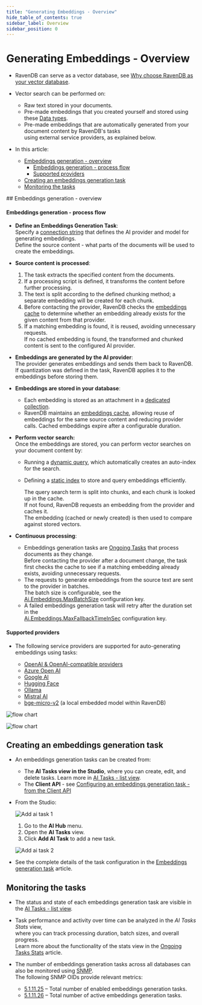 ```yaml
---
title: "Generating Embeddings - Overview"
hide_table_of_contents: true
sidebar_label: Overview
sidebar_position: 0
---
```



# Generating Embeddings - Overview
<Admonition type="note" title="Note">

* RavenDB can serve as a vector database, see [Why choose RavenDB as your vector database](../../ai-integration/vector-search/ravendb-as-vector-database.mdx#why-choose-ravendb-as-your-vector-database).

* Vector search can be performed on:   
   * Raw text stored in your documents.   
   * Pre-made embeddings that you created yourself and stored using these [Data types](../../ai-integration/vector-search/data-types-for-vector-search.mdx#numerical-data).  
   * Pre-made embeddings that are automatically generated from your document content by RavenDB's tasks  
     using external service providers, as explained below.
* In this article:
  * [Embeddings generation - overview](../../ai-integration/generating-embeddings/overview.mdx#embeddings-generation---overview)
     * [Embeddings generation - process flow](../../ai-integration/generating-embeddings/overview.mdx#embeddings-generation---process-flow)
     * [Supported providers](../../ai-integration/generating-embeddings/overview.mdx#supported-providers)
  * [Creating an embeddings generation task](../../ai-integration/generating-embeddings/overview.mdx#creating-an-embeddings-generation-task)
  * [Monitoring the tasks](../../ai-integration/generating-embeddings/overview.mdx#monitoring-the-tasks)

</Admonition>
## Embeddings generation - overview

<Admonition type="note" title="Note">

#### Embeddings generation - process flow
* **Define an Embeddings Generation Task**:  
  Specify a [connection string](../../ai-integration/connection-strings/connection-strings-overview.mdx) that defines the AI provider and model for generating embeddings.  
  Define the source content - what parts of the documents will be used to create the embeddings.  

* **Source content is processed**:  
  1. The task extracts the specified content from the documents.  
  2. If a processing script is defined, it transforms the content before further processing.  
  3. The text is split according to the defined chunking method; a separate embedding will be created for each chunk.  
  4. Before contacting the provider, RavenDB checks the [embeddings cache](../../ai-integration/generating-embeddings/embedding-collections.mdx#the-embeddings-cache-collection)
     to determine whether an embedding already exists for the given content from that provider.
  5. If a matching embedding is found, it is reused, avoiding unnecessary requests.  
     If no cached embedding is found, the transformed and chunked content is sent to the configured AI provider.  

* **Embeddings are generated by the AI provider**:  
  The provider generates embeddings and sends them back to RavenDB.  
  If quantization was defined in the task, RavenDB applies it to the embeddings before storing them.

* **Embeddings are stored in your database**:  
  * Each embedding is stored as an attachment in a [dedicated collection](../../ai-integration/generating-embeddings/embedding-collections.mdx#the-embeddings-collection).  
  * RavenDB maintains an [embeddings cache](../../ai-integration/generating-embeddings/embedding-collections.mdx#the-embeddings-cache-collection),
    allowing reuse of embeddings for the same source content and reducing provider calls.
    Cached embeddings expire after a configurable duration.

* **Perform vector search:**  
  Once the embeddings are stored, you can perform vector searches on your document content by:  
  * Running a [dynamic query](../../ai-integration/vector-search/vector-search-using-dynamic-query.mdx#querying-pre-made-embeddings-generated-by-tasks), which automatically creates an auto-index for the search.  
  * Defining a [static index](../../ai-integration/vector-search/vector-search-using-static-index.mdx#indexing-pre-made-text-embeddings) to store and query embeddings efficiently.  

      The query search term is split into chunks, and each chunk is looked up in the cache.  
      If not found, RavenDB requests an embedding from the provider and caches it.  
      The embedding (cached or newly created) is then used to compare against stored vectors. 

* **Continuous processing**:  
  * Embeddings generation tasks are [Ongoing Tasks](../../studio/database/tasks/ongoing-tasks/general-info.mdx) that process documents as they change.  
    Before contacting the provider after a document change, the task first checks the cache to see if a matching embedding already exists, avoiding unnecessary requests.
  * The requests to generate embeddings from the source text are sent to the provider in batches.  
    The batch size is configurable, see the [Ai.Embeddings.MaxBatchSize](../../server/configuration/ai-integration-configuration.mdx#aiembeddingsmaxbatchsize) configuration key.  
  * A failed embeddings generation task will retry after the duration set in the  
    [Ai.Embeddings.MaxFallbackTimeInSec](../../server/configuration/ai-integration-configuration.mdx#aiembeddingsmaxfallbacktimeinsec) configuration key.

</Admonition>
<Admonition type="note" title="Note">

#### Supported providers
* The following service providers are supported for auto-generating embeddings using tasks:

    * [OpenAI & OpenAI-compatible providers](../../ai-integration/connection-strings/open-ai.mdx)
    * [Azure Open AI](../../ai-integration/connection-strings/azure-open-ai.mdx)
    * [Google AI](../../ai-integration/connection-strings/google-ai.mdx)
    * [Hugging Face](../../ai-integration/connection-strings/hugging-face.mdx)
    * [Ollama](../../ai-integration/connection-strings/ollama.mdx)
    * [Mistral AI](../../ai-integration/connection-strings/mistral-ai.mdx)
    * [bge-micro-v2](../../ai-integration/connection-strings/embedded.mdx) (a local embedded model within RavenDB)

</Admonition>

![flow chart](./assets/embeddings-generation-task-flow.png)

![flow chart](./assets/vector-search-flow.png)



## Creating an embeddings generation task

* An embeddings generation tasks can be created from:
    * The **AI Tasks view in the Studio**, where you can create, edit, and delete tasks. Learn more in [AI Tasks - list view](../../ai-integration/ai-tasks-list-view.mdx).
    * The **Client API** - see [Configuring an embeddings generation task - from the Client API](../../ai-integration/generating-embeddings/embeddings-generation-task.mdx#configuring-an-embeddings-generation-task---from-the-client-api)
* From the Studio:  

     ![Add ai task 1](./assets/add-ai-task-1.png)

     1. Go to the **AI Hub** menu.
     2. Open the **AI Tasks** view.
     3. Click **Add AI Task** to add a new task.

     ![Add ai task 2](./assets/add-ai-task-2.png)

* See the complete details of the task configuration in the [Embeddings generation task](../../ai-integration/generating-embeddings/embeddings-generation-task.mdx) article.



## Monitoring the tasks

* The status and state of each embeddings generation task are visible in the [AI Tasks - list view](../../ai-integration/ai-tasks-list-view.mdx).

* Task performance and activity over time can be analyzed in the _AI Tasks Stats_ view,  
  where you can track processing duration, batch sizes, and overall progress.  
  Learn more about the functionality of the stats view in the [Ongoing Tasks Stats](../../studio/database/stats/ongoing-tasks-stats/overview.mdx) article.

* The number of embeddings generation tasks across all databases can also be monitored using [SNMP](../../server/administration/snmp/snmp-overview.mdx).  
  The following SNMP OIDs provide relevant metrics:
  * [5.1.11.25](../../server/administration/snmp/snmp-overview.mdx#511125) – Total number of enabled embeddings generation tasks.
  * [5.1.11.26](../../server/administration/snmp/snmp-overview.mdx#511126) – Total number of active embeddings generation tasks.



